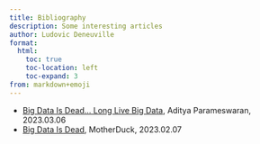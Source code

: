 ```yaml
---
title: Bibliography
description: Some interesting articles
author: Ludovic Deneuville
format:
  html:
    toc: true
    toc-location: left
    toc-expand: 3
from: markdown+emoji
---
```


- [Big Data Is Dead… Long Live Big Data](https://ponder.io/big-data-is-dead-long-live-big-data/){target="_blank"}, Aditya Parameswaran, 2023.03.06
- [Big Data Is Dead](https://motherduck.com/blog/big-data-is-dead/){target="_blank"}, MotherDuck, 2023.02.07